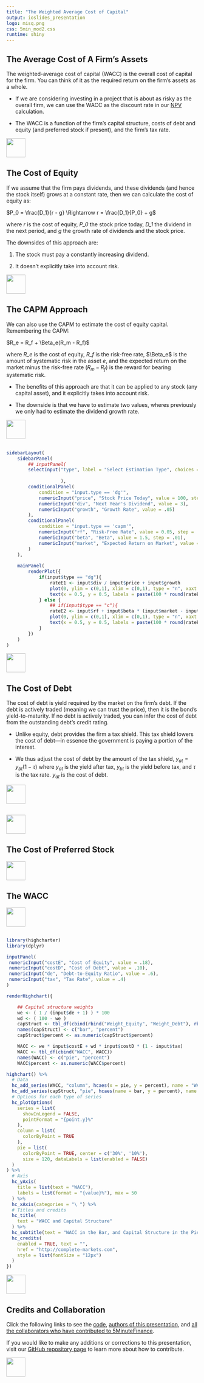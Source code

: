 ```yaml
---
title: "The Weighted Average Cost of Capital"
output: ioslides_presentation
logo: misq.png
css: 5min_mod2.css
runtime: shiny
---
```


## The Average Cost of A Firm's Assets

The weighted-average cost of capital (WACC) is the overall cost of capital for the firm.  You can think of it as the required return on the firm's assets as a whole.  

-  If we are considering investing in a project that is about as risky as the overall firm, we can use the WACC as the discount rate in our [NPV](https://micfm.shinyapps.io/NPV_and_IRR_mobile) calculation.

-  The WACC is a function of the firm's capital structure, costs of debt and equity (and preferred stock if present), and the firm's tax rate.

<div class="MIfooter"><img src="mi.png" style="height:50px;"></div> 

## The Cost of Equity

If we assume that the firm pays dividends, and these dividends (and hence the stock itself) grows at a constant rate, then we can calculate the cost of equity as:

$P_0 = \frac{D_1}{r - g} \Rightarrow r = \frac{D_1}{P_0} + g$

where *r* is the cost of equity, *P_0* the stock price today, *D_1* the dividend in the next period, and *g* the growth rate of dividends and the stock price.

The downsides of this approach are:

#.  The stock must pay a constantly increasing dividend.

#.  It doesn't explicitly take into account risk.

<div class="MIfooter"><img src="mi.png" style="height:50px;"></div> 

## The CAPM Approach

We can also use the CAPM to estimate the cost of equity capital.  Remembering the CAPM:

$R_e = R_f + \Beta_e(R_m - R_f)$

where *R_e* is the cost of equity, *R_f* is the risk-free rate, $\Beta_e$ is the amount of systematic risk in the asset *e*, and the expected return on the market minus the risk-free rate $(R_m - R_f)$ is the reward for bearing systematic risk.

-  The benefits of this approach are that it can be applied to any stock (any capital asset), and it explicitly takes into account risk. 

-  The downside is that we have to estimate two values, wheres previously we only had to estimate the dividend growth rate.

<div class="MIfooter"><img src="mi.png" style="height:50px;"></div> 

## 

```r

sidebarLayout(
    sidebarPanel(    
        ## inputPanel(
        selectInput("type", label = "Select Estimation Type", choices = c("Constant Dividend Growth" = "dg",
                                                                          "CAPM" = "capm")
                    ),
        conditionalPanel(
            condition = "input.type == 'dg'",
            numericInput("price", "Stock Price Today", value = 100, step = 1),
            numericInput("div", "Next Year's Dividend", value = 3),
            numericInput("growth", "Growth Rate", value = .05)
        ),
        conditionalPanel(
            condition = "input.type == 'capm'",
            numericInput("rf", "Risk-Free Rate", value = 0.05, step = .01),
            numericInput("beta", "Beta", value = 1.5, step = .01),
            numericInput("market", "Expected Return on Market", value = .1)
        )
    ),
    
    mainPanel(
        renderPlot({
            if(input$type == "dg"){
                rateE1 <- input$div / input$price + input$growth
                plot(0, ylim = c(0,1), xlim = c(0,1), type = "n", xaxt = "n", yaxt = "n", ylab = "", xlab = "")
                text(x = 0.5, y = 0.5, labels = paste(100 * round(rateE1, 2), "%"), cex = 5)
            } else {
                ## if(input$type == "c"){
                rateE2 <- input$rf + input$beta * (input$market - input$rf)
                plot(0, ylim = c(0,1), xlim = c(0,1), type = "n", xaxt = "n", yaxt = "n", ylab = "", xlab = "")
                text(x = 0.5, y = 0.5, labels = paste(100 * round(rateE2, 2), "%"), cex = 5)
            }
        })
    )
)
```

<div class="MIfooter"><img src="mi.png" style="height:50px;"></div> 

## The Cost of Debt

The cost of debt is yield required by the market on the firm's debt. If the debt is actively traded (meaning we can trust the price), then it is the bond's yield-to-maturity.  If no debt is actively traded, you can infer the cost of debt from the outstanding debt's credit rating.

-  Unlike equity, debt provides the firm a tax shield.  This tax shield lowers the cost of debt---in essence the government is paying a portion of the interest.  

-  We thus adjust the cost of debt by the amount of the tax shield, $y_{at} = y_{bt}(1 - \tau)$ where $y_{at}$ is the yield after tax, $y_{bt}$ is the yield before tax, and $\tau$ is the tax rate.  $y_{at}$ is the cost of debt.

<div class="MIfooter"><img src="mi.png" style="height:50px;"></div> 

##

<!-- cost of debt app -->


<div class="MIfooter"><img src="mi.png" style="height:50px;"></div> 

## The Cost of Preferred Stock



<div class="MIfooter"><img src="mi.png" style="height:50px;"></div> 


##  The WACC




<div class="MIfooter"><img src="mi.png" style="height:50px;"></div> 

##

```r

library(highcharter)
library(dplyr)

inputPanel(
 numericInput("costE", "Cost of Equity", value = .18),
 numericInput("costD", "Cost of Debt", value = .10),
 numericInput("de", "Debt-to-Equity Ratio", value = .6),
 numericInput("tax", "Tax Rate", value = .4)
)

renderHighchart({

    ## Capital structure weights
    we <- ( 1 / (input$de + 1) ) * 100
    wd <- ( 100 - we )
    capStruct <- tbl_df(cbind(rbind("Weight_Equity", "Weight_Debt"), rbind(we, wd)))
    names(capStruct) <- c("bar", "percent")
    capStruct$percent <- as.numeric(capStruct$percent)

    WACC <- we * input$costE + wd * input$costD * (1 - input$tax)
    WACC <- tbl_df(cbind("WACC", WACC))
    names(WACC) <- c("pie", "percent")
    WACC$percent <- as.numeric(WACC$percent)

highchart() %>% 
  # Data
  hc_add_series(WACC, "column", hcaes(x = pie, y = percent), name = "WACC") %>%
  hc_add_series(capStruct, "pie", hcaes(name = bar, y = percent), name = "Capital Structure") %>%
  # Options for each type of series
  hc_plotOptions(
    series = list(
      showInLegend = FALSE,
      pointFormat = "{point.y}%"
    ),
    column = list(
      colorByPoint = TRUE
    ),
    pie = list(
      colorByPoint = TRUE, center = c('30%', '10%'),
      size = 120, dataLabels = list(enabled = FALSE)
  )
) %>%
  # Axis
  hc_yAxis(
    title = list(text = "WACC"),
    labels = list(format = "{value}%"), max = 50
  ) %>% 
  hc_xAxis(categories = "\ ") %>%
  # Titles and credits
  hc_title(
    text = "WACC and Capital Structure"
  ) %>%
  hc_subtitle(text = "WACC in the Bar, and Capital Structure in the Pie Chart ") %>% 
  hc_credits(
    enabled = TRUE, text = "",
    href = "http://complete-markets.com",
    style = list(fontSize = "12px")
  )
})

```


<div class="MIfooter"><img src="mi.png" style="height:50px;"></div> 

## Credits and Collaboration

Click the following links to see the [code](https://github.com/FinancialMarkets/5MinuteFinance/blob/master/Corporate_Finance/WACC/wacc.Rmd), [authors of this presentation](https://github.com/FinancialMarkets/5MinuteFinance/blame/master/Corporate_Finance/WACC/wacc.Rmd), and [all the collaborators who have contributed to 5MinuteFinance](https://github.com/FinancialMarkets/5MinuteFinance/graphs/contributors).

If you would like to make any additions or corrections to this presentation, visit our [GitHub repository page](https://github.com/FinancialMarkets/5MinuteFinance#how-to-contribute) to learn more about how to contribute.


<div class="MIfooter"><img src="mi.png" style="height:50px;"></div> 

